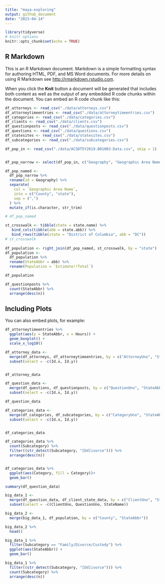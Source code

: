 ---
title: "maya-exploring"
output: github_document
date: "2023-04-14"
---

```{r setup, include=FALSE}
library(tidyverse)
# knitr options
knitr::opts_chunk$set(echo = TRUE)
```

## R Markdown

This is an R Markdown document. Markdown is a simple formatting syntax for authoring HTML, PDF, and MS Word documents. For more details on using R Markdown see <http://rmarkdown.rstudio.com>.

When you click the **Knit** button a document will be generated that includes both content as well as the output of any embedded R code chunks within the document. You can embed an R code chunk like this:

```{r read-data}
df_attorneys <- read_csv("./data/attorneys.csv")
df_attorneytimeentries <- read_csv("./data/attorneytimeentries.csv")
df_categories <- read_csv("./data/categories.csv")
df_clients <- read_csv("./data/clients.csv")
df_questionposts <- read_csv("./data/questionposts.csv")
df_questions <- read_csv("./data/questions.csv")
df_statesites <- read_csv("./data/statesites.csv")
df_subcategories <- read_csv("./data/subcategories.csv")
```
```{r}

df_pop_in <- read_csv("./data/ACSDT5Y2019.B01003-Data.csv", skip = 1)


df_pop_narrow <- select(df_pop_in, c("Geography", "Geographic Area Name", "Estimate!!Total"))

df_pop_named <-
  df_pop_narrow %>% 
  rename(id = Geography) %>% 
  separate(
    col = `Geographic Area Name`,
    into = c("County", "state"),
    sep = (",") 
  ) %>%
  mutate_if(is.character, str_trim)

# df_pop_named

st_crosswalk <- tibble(state = state.name) %>%
   bind_cols(tibble(abb = state.abb)) %>% 
   bind_rows(tibble(state = "District of Columbia", abb = "DC"))
# st_crosswalk
 
df_population <- right_join(df_pop_named, st_crosswalk, by = "state")
df_population <-
  df_population %>% 
  rename(StateAbbr = abb) %>%
  rename(Population = `Estimate!!Total`)

df_population
```


```{r}
df_questionposts %>% 
  count(StateAbbr) %>% 
  arrange(desc(n))
```

## Including Plots

You can also embed plots, for example:

```{r pressure, echo=FALSE}
df_attorneytimeentries %>%
  ggplot(aes(y = StateAbbr, x = Hours)) +
  geom_boxplot() + 
  scale_x_log10()
```

```{r}
df_attorney_data <-
  merge(df_attorneys, df_attorneytimeentries, by = c("AttorneyUno", "StateAbbr")) %>%
  subset(select = -c(Id.x, Id.y))


df_attorney_data
```

```{r}
df_question_data <-
  merge(df_questions, df_questionposts, by = c("QuestionUno", "StateAbbr")) %>%
  subset(select = -c(Id.x, Id.y))

df_question_data
```

```{r}
df_categories_data <-
  merge(df_categories, df_subcategories, by = c("CategoryUno", "StateAbbr")) %>%
  subset(select = -c(Id.x, Id.y))


df_categories_data
```

```{r}
df_categories_data %>% 
  count(Subcategory) %>%
  filter((str_detect(Subcategory, "[Dd]ivorce"))) %>% 
  arrange(desc(n))


df_categories_data %>%
  ggplot(aes(Category, fill = Category))+
  geom_bar()

summary(df_question_data)

```

```{r}
big_data_1 <-
  merge(df_question_data, df_client_state_data, by = c("ClientUno", "StateAbbr")) %>%
  subset(select = -c(ClientUno, QuestionUno, StateName))
```

```{r}
big_data_2 <-
  merge(big_data_1, df_population, by = c("County", "StateAbbr"))


```

```{r}
big_data_2 %>% 
  head()

big_data_1 %>% 
  filter(Subcategory == "Family/Divorce/Custody") %>% 
  ggplot(aes(StateAbbr)) +
  geom_bar()

big_data_1 %>% 
  filter((str_detect(Subcategory, "[Dd]ivorce"))) %>% 
  count(Subcategory) %>% 
  arrange(desc(n))
```

